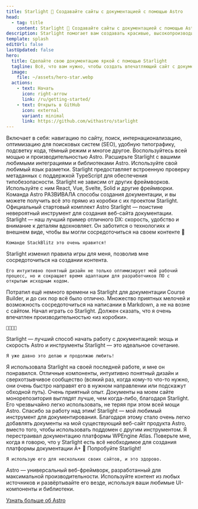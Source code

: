 ```yaml
---
title: Starlight 🌟 Создавайте сайты с документацией с помощью Astro
head:
  - tag: title
    content: Starlight 🌟 Создавайте сайты с документацией с помощью Astro
description: Starlight помогает вам создавать красивые, высокопроизводительные веб-сайты с документацией с Astro.
template: splash
editUrl: false
lastUpdated: false
hero:
  title: Сделайте свою документацию яркой с помощью Starlight
  tagline: Всё, что вам нужно, чтобы создать впечатляющий сайт с документацией. Быстро, доступно и просто в использовании.
  image:
    file: ~/assets/hero-star.webp
  actions:
    - text: Начать
      icon: right-arrow
      link: /ru/getting-started/
    - text: Открыть в GitHub
      icon: external
      variant: minimal
      link: https://github.com/withastro/starlight
---
```



<CardGrid stagger>
	<Card title="Документация, которая восхищает" icon="open-book">
		Включает в себя: навигацию по сайту, поиск, интернационализацию, оптимизацию
		для поисковых систем (SEO), удобную типографику, подсветку кода, тёмный
		режим и многое другое.
	</Card>
	<Card title="Работает на Astro" icon="rocket">
		Воспользуйтесь всей мощью и производительностью Astro. Расширьте Starlight с
		вашими любимыми интеграциями и библиотеками Astro.
	</Card>
	<Card title="Markdown, Markdoc и MDX" icon="document">
		Используйте свой любимый язык разметки. Starlight предоставляет встроенную
		проверку метаданных с поддержкой TypeScript для обеспечения
		типобезопасности.
	</Card>
	<Card title="Используйте свои UI компоненты" icon="puzzle">
		Starlight не зависим от других фреймворков. Используйте с ним React, Vue,
		Svelte, Solid и другие фреймворки.
	</Card>
</CardGrid>

<TestimonialGrid title="Что говорят люди">
  <Testimonial
    name="Rachel"
    handle="rachelnabors"
    cite="https://twitter.com/astrodotbuild/status/1724934718745915558"
  >
    Команда Astro РАЗВИВАЛА способы создания документации, и вы можете получить всё это прямо из коробки с их проектом Starlight.
  </Testimonial>
  <Testimonial
    name="Flavio"
    handle="flaviocopes"
    cite="https://twitter.com/flaviocopes/status/1738237658717905108"
  >
    Официальный стартовый комплект Astro Starlight — поистине невероятный инструмент для создания веб-сайта документации.
  </Testimonial>
  <Testimonial
    name="Tomek"
    handle="sulco"
    cite="https://twitter.com/sulco/status/1735610348730802342"
  >
    Starlight — наш лучший пример отличного DX: скорость, удобство и
    внимание к деталям вдохновляет. Он заботится о технологиях и внешнем виде,
    чтобы вы могли сосредоточиться на своем контенте 👏

    Команде StackBlitz это очень нравится!

  </Testimonial>
  <Testimonial
    name="Roberto"
    handle="RmeetsH"
    cite="https://twitter.com/RmeetsH/status/1735783992018760090"
  >
    Starlight изменил правила игры для меня, позволив мне сосредоточиться на создании контента.

    Его интуитивно понятный дизайн не только оптимизирует мой рабочий процесс, но и сокращает время адаптации для разработчиков ПО с открытым исходным кодом.

  </Testimonial>
  <Testimonial
    name="Joel"
    handle="jhooks"
    cite="https://twitter.com/jhooks/status/1727405160547418405"
  >
    Потратил ещё немного времени на Starlight для документации Course Builder, и до сих пор всё было отлично. Множество приятных мелочей и возможность сосредоточиться на написании в Markdown, а не на возне с сайтом.
  </Testimonial>
  <Testimonial
    name="Rick"
    handle="rick_viscomi"
    cite="https://twitter.com/rick_viscomi/status/1665867447910510593"
  >
    Начал играть со Starlight. Должен сказать, что я очень впечатлен производительностью «из коробки».

    💯💯💯💯

  </Testimonial>
  <Testimonial
    name="Nicolas"
    handle="beaussan"
    cite="https://twitter.com/beaussan/status/1735625189583466893"
  >
    Starlight — лучший способ начать работу с документацией:
	мощь и скорость Astro и инструменты Starlight — это идеальное сочетание.

    Я уже давно это делаю и продолжаю любить!

  </Testimonial>
  <Testimonial
    name="Sylwia"
    handle="SylwiaVargas"
    cite="https://x.com/SylwiaVargas/status/1726556825741578286"
  >
    Я использовала Starlight на своей последней работе, и мне он понравился. Отличные компоненты, интуитивно понятный
    дизайн и сверхотзывчивое сообщество (всякий раз, когда кому-то что-то нужно,
    они очень быстро направят его в нужном направлении или подскажут обходной путь). Очень приятный опыт.
  </Testimonial>
  <Testimonial
    name="Lou Cyx"
    handle="loucyx"
    cite="https://elk.zone/m.webtoo.ls/@loucyx@mastodon.social/111587380021362284"
  >
    Документы на моем сайте монорепозитория выглядят лучше, чем когда-либо, благодаря Starlight. Его чрезвычайно легко использовать, не теряя при этом всей мощи Astro. Спасибо за работу над этим!
  </Testimonial>
  <Testimonial
    name="BowTiedWebReaper"
    handle="BowTiedWebReapr"
    cite="https://twitter.com/BowTiedWebReapr/status/1735633399501697517"
  >
    Starlight — мой любимый инструмент для документирования. Благодаря этому стало очень легко добавлять документы на мой существующий веб-сайт продукта Astro, вместо того, чтобы использовать поддомен с другим инструментом.
  </Testimonial>
  <Testimonial
    name="Jeff"
    handle="J_Everhart383"
    cite="https://twitter.com/J_Everhart383/status/1691900590048292908"
  >
    Я перестраивал документацию платформы WPEngine Atlas. Поверьте мне, когда я говорю, что у Starlight есть всё необходимое для создания платформы документации A+ 🙌
  </Testimonial>
  <Testimonial
    name="Chloe"
    handle="solelychloe"
    cite="https://twitter.com/solelychloe/status/1695115277602628082"
  >
    Попробуйте Starlight!

    Я использую его для нескольких своих сайтов, и это здорово.

  </Testimonial>
</TestimonialGrid>

<AboutAstro title="Предоставлено вам">
Astro — универсальный веб-фреймворк, разработанный для максимальной производительности.
Используйте контент из любых источников и развёртывайте его везде, используя ваши любимые UI-компоненты и библиотеки.

[Узнать больше об Astro](https://astro.build/)

</AboutAstro>
